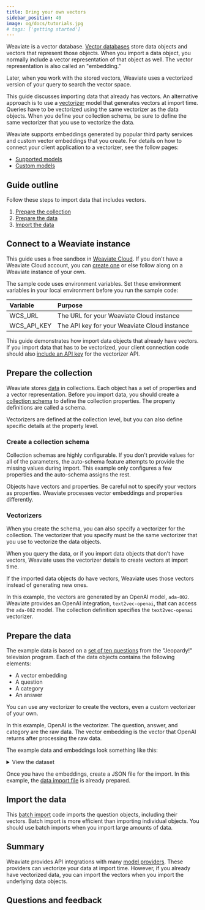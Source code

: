 ```yaml
---
title: Bring your own vectors
sidebar_position: 40
image: og/docs/tutorials.jpg
# tags: ['getting started']
---
```



Weaviate is a vector database. [Vector databases](/blog/vector-library-vs-vector-database) store data objects and vectors that represent those objects. When you import a data object, you normally include a vector representation of that object as well. The vector representation is also called an "embedding."

Later, when you work with the stored vectors, Weaviate uses a vectorized version of your query to search the vector space.

This guide discusses importing data that already has vectors. An alternative approach is to use a [vectorizer](../modules/retriever-vectorizer-modules/index.md) model that generates vectors at import time. Queries have to be vectorized using the same vectorizer as the data objects. When you define your collection schema, be sure to define the same vectorizer that you use to vectorize the data.

Weaviate supports embeddings generated by popular third party services and custom vector embeddings that you create. For details on how to connect your client application to a vectorizer, see the follow pages:

- [Supported models](/developers/weaviate/model-providers)
- [Custom models](/developers/weaviate/modules/other-modules/custom-modules)

## Guide outline

Follow these steps to import data that includes vectors.

1. [Prepare the collection](#prepare-the-collection)
1. [Prepare the data](#prepare-the-data)
1. [Import the data](#import-the-data)

## Connect to a Weaviate instance

This guide uses a free sandbox in [Weaviate Cloud](/developers/wcs/sandbox). If you don't have a Weaviate Cloud account, you can [create one](/developers/wcs/create-account) or else follow along on a Weaviate instance of your own.

The sample code uses environment variables. Set these environment variables in your local environment before you run the sample code:

| Variable | Purpose |
| :- | :- |
| WCS_URL | The URL for your Weaviate Cloud instance |
| WCS_API_KEY | The API key for your Weaviate Cloud instance |

This guide demonstrates how import data objects that already have vectors. If you import data that has to be vectorized, your client connection code should also [include an API key](/developers/weaviate/starter-guides/connect#third-party-api-keys) for the vectorizer API.

## Prepare the collection

Weaviate stores [data](../concepts/data.md) in collections. Each object has a set of properties and a vector representation. Before you import data, you should create a [collection schema](/developers/weaviate/config-refs/schema) to define the collection properties. The property definitions are called a schema.

Vectorizers are defined at the collection level, but you can also define specific details at the property level.

### Create a collection schema

Collection schemas are highly configurable. If you don't provide values for all of the parameters, the auto-schema feature attempts to provide the missing values during import. This example only configures a few properties and the auto-schema assigns the rest.

Objects have vectors and properties. Be careful not to specify your vectors as properties. Weaviate processes vector embeddings and properties differently.

<Tabs groupId="collectionSchema">
   <TabItem value="py4" label="Python Client v4">
      <FilteredTextBlock
         text={Py4Code}
         startMarker="# START create schema"
         endMarker="# END create schema"
         language="py"
      />
   </TabItem>
   <TabItem value="py3" label="Python Client v3">
      <FilteredTextBlock
         text={Py3Code}
         startMarker="# START create schema"
         endMarker="# END create schema"
         language="py"
      />
   </TabItem>
   <TabItem value="ts3" label="JS/TS Client v3">
      <FilteredTextBlock
         text={Ts3Code}
         startMarker="// START create schema"
         endMarker="// END create schema"
         language="ts"
      />
   </TabItem>
   <TabItem value="ts2" label="JS/TS Client v2">
      <FilteredTextBlock
         text={Ts2Code}
         startMarker="// START create schema"
         endMarker="// END create schema"
         language="ts"
      />
   </TabItem>
</Tabs>

### Vectorizers

When you create the schema, you can also specify a vectorizer for the collection. The vectorizer that you specify must be the same vectorizer that you use to vectorize the data objects.

When you query the data, or if you import data objects that don't have vectors, Weaviate uses the vectorizer details to create vectors at import time.

If the imported data objects do have vectors, Weaviate uses those vectors instead of generating new ones.

In this example, the vectors are generated by an OpenAI model, `ada-002`. Weaviate provides an OpenAI integration, `text2vec-openai`, that can access the `ada-002` model. The collection definition specifies the `text2vec-openai` vectorizer.

## Prepare the data

The example data is based on a [set of ten questions](https://raw.githubusercontent.com/weaviate-tutorials/quickstart/main/data/jeopardy_tiny_with_vectors_all-OpenAI-ada-002.json) from the "Jeopardy!" television program. Each of the data objects contains the following elements:

- A vector embedding
- A question
- A category
- An answer

You can use any vectorizer to create the vectors, even a custom vectorizer of your own.

In this example, OpenAI is the vectorizer. The question, answer, and category are the raw data. The vector embedding is the vector that OpenAI returns after processing the raw data.

The example data and embeddings look something like this:

<details>
  <summary>View the dataset</summary>

  |    | Category   | Question                                                                                                          | Answer                  | Vector                                             |
  |---:|:-----------|:------------------------------------------------------------------------------------------------------------------|:------------------------| ---------------------------------------------------|
  |  0 | SCIENCE    | This organ removes excess glucose from the blood & stores it as glycogen                                          | Liver                   | [ -0.006632288, -0.0042016874, ..., -0.020163147 ] |
  |  1 | ANIMALS    | It's the only living mammal in the order Proboseidea                                                              | Elephant                | [ -0.0166891, -0.00092290324, ..., -0.032253385 ]  |
  |  2 | ANIMALS    | The gavial looks very much like a crocodile except for this bodily feature                                        | the nose or snout       | [ -0.015592773, 0.019883318, ..., 0.0033349802 ]   |
  |  3 | ANIMALS    | Weighing around a ton, the eland is the largest species of this animal in Africa                                  | Antelope                | [ 0.014535263, -0.016103541, ..., -0.025882969 ]   |
  |  4 | ANIMALS    | Heaviest of all poisonous snakes is this North American rattlesnake                                               | the diamondback rattler | [ -0.0030859283, 0.015239313, ..., -0.021798335 ]  |
  |  5 | SCIENCE    | 2000 news: the Gunnison sage grouse isn't just another northern sage grouse, but a new one of this classification | species                 | [ -0.0090561025, 0.011155112, ..., -0.023036297 ]  |
  |  6 | SCIENCE    | A metal that is "ductile" can be pulled into this while cold & under pressure                                     | wire                    | [ -0.02735741, 0.01199829, ..., 0.010396339 ]      |
  |  7 | SCIENCE    | In 1953 Watson & Crick built a model of the molecular structure of this, the gene-carrying substance              | DNA                     | [ -0.014227471, 0.020493254, ..., -0.0027445166 ]  |
  |  8 | SCIENCE    | Changes in the tropospheric layer of this are what gives us weather                                               | the atmosphere          | [ 0.009625228, 0.027518686, ..., -0.0068922946 ]   |
  |  9 | SCIENCE    | In 70-degree air, a plane traveling at about 1,130 feet per second breaks it                                      | Sound barrier           | [ -0.0013459147, 0.0018580769, ..., -0.033439033 ] |

</details>

Once you have the embeddings, create a JSON file for the import. In this example, the [data import file](https://raw.githubusercontent.com/weaviate-tutorials/quickstart/main/data/jeopardy_tiny_with_vectors_all-OpenAI-ada-002.json) is already prepared.

## Import the data

This [batch import](/developers/weaviate/tutorials/import#batch-import-process) code imports the question objects, including their vectors. Batch import is more efficient than importing individual objects. You should use batch imports when you import large amounts of data.


<ImportQuestionsWithVectors />

## Summary

Weaviate provides API integrations with many [model providers](/developers/weaviate/model-providers). These providers can vectorize your data at import time. However, if you already have vectorized data, you can import the vectors when you import the underlying data objects.

## Questions and feedback


<DocsFeedback/>
